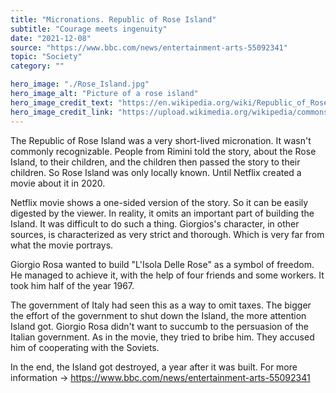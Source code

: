 ---
title: "Micronations. Republic of Rose Island"
subtitle: "Courage meets ingenuity"
date: "2021-12-08"
source: "https://www.bbc.com/news/entertainment-arts-55092341"
topic: "Society"
category: "" 

hero_image: "./Rose_Island.jpg"
hero_image_alt: "Picture of a rose island"
hero_image_credit_text: "https://en.wikipedia.org/wiki/Republic_of_Rose_Island"
hero_image_credit_link: "https://upload.wikimedia.org/wikipedia/commons/e/e6/Isola_delle_Rose_1968.jpg"
---

The Republic of Rose Island was a very short-lived micronation.
It wasn't commonly recognizable.
People from Rimini told the story, about the Rose Island,
to their children, and the children then passed the story to 
their children. So Rose Island was only locally known. 
Until Netflix created a movie about it in 2020.

Netflix movie shows a one-sided version of the story.
So it can be easily digested by the viewer. In reality, it omits
an important part of building the Island. It was difficult 
to do such a thing. 
Giorgios's character, in other sources, is characterized as very strict and thorough. Which is very far from what the movie portrays.

Giorgio Rosa wanted to build "L'Isola Delle Rose" as a symbol of freedom.
He managed to achieve it, with the help of four friends and some workers. It took him half of the year 1967.

The government of Italy had seen this as a way to omit taxes. The bigger 
the effort of the government to shut down the Island, the more attention
Island got. Giorgio Rosa didn't want to succumb to the persuasion
of the Italian government. As in the movie, they tried to bribe him. 
They accused him of cooperating with the Soviets.

In the end, the Island got destroyed, a year after it was built. For more information ->
https://www.bbc.com/news/entertainment-arts-55092341
